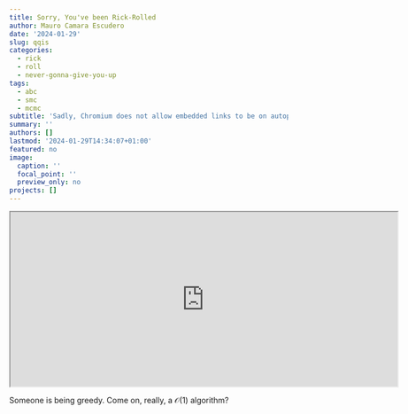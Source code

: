 ```yaml
---
title: Sorry, You've been Rick-Rolled
author: Mauro Camara Escudero
date: '2024-01-29'
slug: qqis
categories:
  - rick
  - roll
  - never-gonna-give-you-up
tags:
  - abc
  - smc
  - mcmc
subtitle: 'Sadly, Chromium does not allow embedded links to be on autoplay unless they are on mute, so yes, technically you have not been Rick-rolled.'
summary: ''
authors: []
lastmod: '2024-01-29T14:34:07+01:00'
featured: no
image:
  caption: ''
  focal_point: ''
  preview_only: no
projects: []
---
```


<iframe width="700" height="315"
src="https://www.youtube.com/embed/dQw4w9WgXcQ?autoplay=1&mute=1">
</iframe>

Someone is being greedy. Come on, really, a $\mathcal{O}(1)$ algorithm? 

